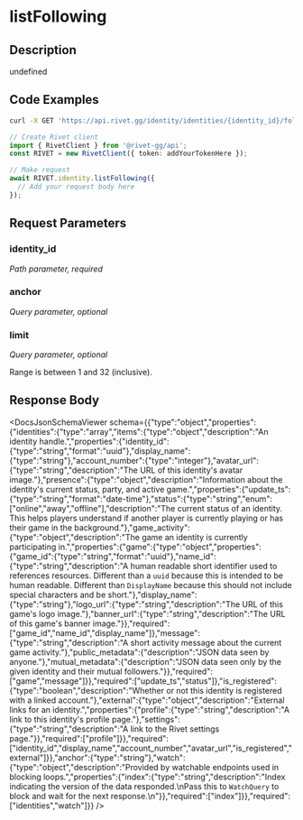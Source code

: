 

# listFollowing

## Description

undefined


## Code Examples

<CodeGroup title='Request' tag='GET' label='https://api.rivet.gg/identity/identities/{identity_id}/following'>

```bash {{ title: 'cURL' }}
curl -X GET 'https://api.rivet.gg/identity/identities/{identity_id}/following'
```

```ts
// Create Rivet client
import { RivetClient } from '@rivet-gg/api';
const RIVET = new RivetClient({ token: addYourTokenHere });

// Make request
await RIVET.identity.listFollowing({
  // Add your request body here
});
```

</CodeGroup>


## Request Parameters


### identity_id

_Path parameter, required_





### anchor

_Query parameter, optional_





### limit

_Query parameter, optional_


Range is between 1 and 32 (inclusive).


## Response Body

<DocsJsonSchemaViewer schema={{"type":"object","properties":{"identities":{"type":"array","items":{"type":"object","description":"An identity handle.","properties":{"identity_id":{"type":"string","format":"uuid"},"display_name":{"type":"string"},"account_number":{"type":"integer"},"avatar_url":{"type":"string","description":"The URL of this identity's avatar image."},"presence":{"type":"object","description":"Information about the identity's current status, party, and active game.","properties":{"update_ts":{"type":"string","format":"date-time"},"status":{"type":"string","enum":["online","away","offline"],"description":"The current status of an identity. This helps players understand if another player is currently playing or has their game in the background."},"game_activity":{"type":"object","description":"The game an identity is currently participating in.","properties":{"game":{"type":"object","properties":{"game_id":{"type":"string","format":"uuid"},"name_id":{"type":"string","description":"A human readable short identifier used to references resources. Different than a `uuid` because this is intended to be human readable. Different than `DisplayName` because this should not include special characters and be short."},"display_name":{"type":"string"},"logo_url":{"type":"string","description":"The URL of this game's logo image."},"banner_url":{"type":"string","description":"The URL of this game's banner image."}},"required":["game_id","name_id","display_name"]},"message":{"type":"string","description":"A short activity message about the current game activity."},"public_metadata":{"description":"JSON data seen by anyone."},"mutual_metadata":{"description":"JSON data seen only by the given identity and their mutual followers."}},"required":["game","message"]}},"required":["update_ts","status"]},"is_registered":{"type":"boolean","description":"Whether or not this identity is registered with a linked account."},"external":{"type":"object","description":"External links for an identity.","properties":{"profile":{"type":"string","description":"A link to this identity's profile page."},"settings":{"type":"string","description":"A link to the Rivet settings page."}},"required":["profile"]}},"required":["identity_id","display_name","account_number","avatar_url","is_registered","external"]}},"anchor":{"type":"string"},"watch":{"type":"object","description":"Provided by watchable endpoints used in blocking loops.","properties":{"index":{"type":"string","description":"Index indicating the version of the data responded.\nPass this to `WatchQuery` to block and wait for the next response.\n"}},"required":["index"]}},"required":["identities","watch"]}} />

